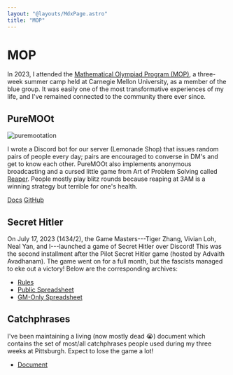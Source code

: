 ```yaml
---
layout: "@layouts/MdxPage.astro"
title: "MOP"
---
```



# MOP

In 2023, I attended the [Mathematical Olympiad Program
(MOP)](https://web.evanchen.cc/mop.html), a three-week summer camp held at
Carnegie Mellon University, as a member of the blue group. It was easily one of
the most transformative experiences of my life, and I've remained connected to
the community there ever since.

## PureMOOt


<div class="flex justify-center items-center gap-3 m-0 p-0">
<div class="m-0 p-0">
<Image src={Puremoot} width={400} alt="puremootation" />
</div></div>

I wrote a Discord bot for our server (Lemonade Shop) that issues random pairs of
people every day; pairs are encouraged to converse in DM's and get to know each
other. PureMOOt also implements anonymous broadcasting and a cursed little game
from Art of Problem Solving called [Reaper](https://aops.com/reaper). People mostly play blitz rounds
because reaping at 3AM is a winning strategy but terrible for one's health.

[Docs](https://puremoot.junickim.me/docs)
[GitHub](https://github.com/junikimm717/puremoot)

## Secret Hitler

On July 17, 2023 (1434/2), the Game Masters---Tiger Zhang, Vivian Loh, Neal Yan,
and I---launched a game of Secret Hitler over Discord! This was the second
installment after the Pilot Secret Hitler game (hosted by Advaith Avadhanam).
The game went on for a full month, but the fascists managed to eke out a
victory! Below are the corresponding archives:

- [Rules](https://docs.google.com/document/d/1MkjI37VyLUUpq4MXB7u6R3YPBSQ4xqmF-H0FNfo_5LI/edit#heading=h.46bfll5zm5yo)
- [Public Spreadsheet](https://docs.google.com/spreadsheets/d/1g0sH1l7K7ceMQ9WZ0Inxr2Lld-BGTMuNX2wJTq8Fi6Y/edit?usp=sharing)
- [GM-Only Spreadsheet](https://docs.google.com/spreadsheets/d/1jLf5BYkwEaNlg4oFgRa876Ap2koxYv0ptkkoN29_ikE/edit#gid=1383629837)

## Catchphrases

I've been maintaining a living (now mostly dead :sob:) document which contains
the set of most/all catchphrases people used during my three weeks at
Pittsburgh. Expect to lose the game a lot!

- [Document](https://docs.google.com/document/d/1-2yA92IDGCfVhpMPXx1kQKpbS1G8zNuPbriWAq8J4Dg/view)
